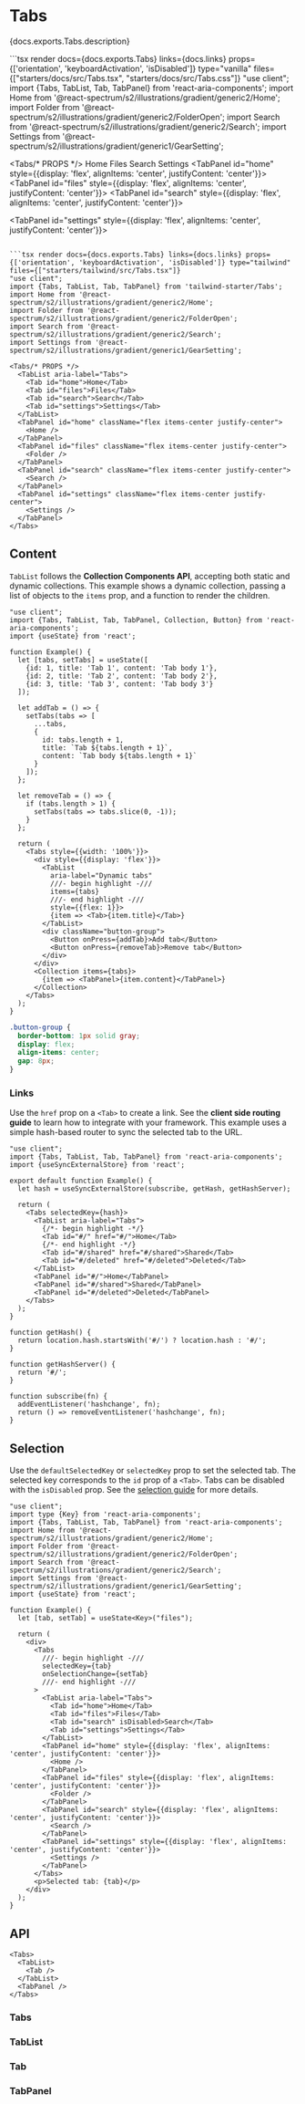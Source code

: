 

# Tabs

<PageDescription>{docs.exports.Tabs.description}</PageDescription>

<ExampleSwitcher>
  ```tsx render docs={docs.exports.Tabs} links={docs.links} props={['orientation', 'keyboardActivation', 'isDisabled']} type="vanilla" files={["starters/docs/src/Tabs.tsx", "starters/docs/src/Tabs.css"]}
  "use client";
  import {Tabs, TabList, Tab, TabPanel} from 'react-aria-components';
  import Home from '@react-spectrum/s2/illustrations/gradient/generic2/Home';
  import Folder from '@react-spectrum/s2/illustrations/gradient/generic2/FolderOpen';
  import Search from '@react-spectrum/s2/illustrations/gradient/generic2/Search';
  import Settings from '@react-spectrum/s2/illustrations/gradient/generic1/GearSetting';

  <Tabs/* PROPS */>
    <TabList aria-label="Tabs">
      <Tab id="home">Home</Tab>
      <Tab id="files">Files</Tab>
      <Tab id="search">Search</Tab>
      <Tab id="settings">Settings</Tab>
    </TabList>
    <TabPanel id="home" style={{display: 'flex', alignItems: 'center', justifyContent: 'center'}}>
      <Home />
    </TabPanel>
    <TabPanel id="files" style={{display: 'flex', alignItems: 'center', justifyContent: 'center'}}>
      <Folder />
    </TabPanel>
    <TabPanel id="search" style={{display: 'flex', alignItems: 'center', justifyContent: 'center'}}>
      <Search />
    </TabPanel>
    <TabPanel id="settings" style={{display: 'flex', alignItems: 'center', justifyContent: 'center'}}>
      <Settings />
    </TabPanel>
  </Tabs>
  ```

  ```tsx render docs={docs.exports.Tabs} links={docs.links} props={['orientation', 'keyboardActivation', 'isDisabled']} type="tailwind" files={["starters/tailwind/src/Tabs.tsx"]}
  "use client";
  import {Tabs, TabList, Tab, TabPanel} from 'tailwind-starter/Tabs';
  import Home from '@react-spectrum/s2/illustrations/gradient/generic2/Home';
  import Folder from '@react-spectrum/s2/illustrations/gradient/generic2/FolderOpen';
  import Search from '@react-spectrum/s2/illustrations/gradient/generic2/Search';
  import Settings from '@react-spectrum/s2/illustrations/gradient/generic1/GearSetting';

  <Tabs/* PROPS */>
    <TabList aria-label="Tabs">
      <Tab id="home">Home</Tab>
      <Tab id="files">Files</Tab>
      <Tab id="search">Search</Tab>
      <Tab id="settings">Settings</Tab>
    </TabList>
    <TabPanel id="home" className="flex items-center justify-center">
      <Home />
    </TabPanel>
    <TabPanel id="files" className="flex items-center justify-center">
      <Folder />
    </TabPanel>
    <TabPanel id="search" className="flex items-center justify-center">
      <Search />
    </TabPanel>
    <TabPanel id="settings" className="flex items-center justify-center">
      <Settings />
    </TabPanel>
  </Tabs>
  ```

</ExampleSwitcher>

## Content

`TabList` follows the **Collection Components API**, accepting both static and dynamic collections. This example shows a dynamic collection, passing a list of objects to the `items` prop, and a function to render the children.

```tsx render
"use client";
import {Tabs, TabList, Tab, TabPanel, Collection, Button} from 'react-aria-components';
import {useState} from 'react';

function Example() {
  let [tabs, setTabs] = useState([
    {id: 1, title: 'Tab 1', content: 'Tab body 1'},
    {id: 2, title: 'Tab 2', content: 'Tab body 2'},
    {id: 3, title: 'Tab 3', content: 'Tab body 3'}
  ]);

  let addTab = () => {
    setTabs(tabs => [
      ...tabs,
      {
        id: tabs.length + 1,
        title: `Tab ${tabs.length + 1}`,
        content: `Tab body ${tabs.length + 1}`
      }
    ]);
  };

  let removeTab = () => {
    if (tabs.length > 1) {
      setTabs(tabs => tabs.slice(0, -1));
    }
  };

  return (
    <Tabs style={{width: '100%'}}>
      <div style={{display: 'flex'}}>
        <TabList 
          aria-label="Dynamic tabs"
          ///- begin highlight -///
          items={tabs}
          ///- end highlight -///
          style={{flex: 1}}>
          {item => <Tab>{item.title}</Tab>}
        </TabList>
        <div className="button-group">
          <Button onPress={addTab}>Add tab</Button>
          <Button onPress={removeTab}>Remove tab</Button>
        </div>
      </div>
      <Collection items={tabs}>
        {item => <TabPanel>{item.content}</TabPanel>}
      </Collection>
    </Tabs>
  );
}
```

```css render hidden
.button-group {
  border-bottom: 1px solid gray;
  display: flex;
  align-items: center;
  gap: 8px;
}
```

### Links

Use the `href` prop on a `<Tab>` to create a link. See the **client side routing guide** to learn how to integrate with your framework. This example uses a simple hash-based router to sync the selected tab to the URL.

```tsx render
"use client";
import {Tabs, TabList, Tab, TabPanel} from 'react-aria-components';
import {useSyncExternalStore} from 'react';

export default function Example() {
  let hash = useSyncExternalStore(subscribe, getHash, getHashServer);

  return (
    <Tabs selectedKey={hash}>
      <TabList aria-label="Tabs">
        {/*- begin highlight -*/}
        <Tab id="#/" href="#/">Home</Tab>
        {/*- end highlight -*/}
        <Tab id="#/shared" href="#/shared">Shared</Tab>
        <Tab id="#/deleted" href="#/deleted">Deleted</Tab>
      </TabList>
      <TabPanel id="#/">Home</TabPanel>
      <TabPanel id="#/shared">Shared</TabPanel>
      <TabPanel id="#/deleted">Deleted</TabPanel>
    </Tabs>
  );
}

function getHash() {
  return location.hash.startsWith('#/') ? location.hash : '#/';
}

function getHashServer() {
  return '#/';
}

function subscribe(fn) {
  addEventListener('hashchange', fn);
  return () => removeEventListener('hashchange', fn);
}
```

## Selection

Use the `defaultSelectedKey` or `selectedKey` prop to set the selected tab. The selected key corresponds to the `id` prop of a `<Tab>`. Tabs can be disabled with the `isDisabled` prop. See the [selection guide](selection.html?component=Tabs#single-selection) for more details.

```tsx render
"use client";
import type {Key} from 'react-aria-components';
import {Tabs, TabList, Tab, TabPanel} from 'react-aria-components';
import Home from '@react-spectrum/s2/illustrations/gradient/generic2/Home';
import Folder from '@react-spectrum/s2/illustrations/gradient/generic2/FolderOpen';
import Search from '@react-spectrum/s2/illustrations/gradient/generic2/Search';
import Settings from '@react-spectrum/s2/illustrations/gradient/generic1/GearSetting';
import {useState} from 'react';

function Example() {
  let [tab, setTab] = useState<Key>("files");

  return (
    <div>
      <Tabs
        ///- begin highlight -///
        selectedKey={tab}
        onSelectionChange={setTab}
        ///- end highlight -///
      >
        <TabList aria-label="Tabs">
          <Tab id="home">Home</Tab>
          <Tab id="files">Files</Tab>
          <Tab id="search" isDisabled>Search</Tab>
          <Tab id="settings">Settings</Tab>
        </TabList>
        <TabPanel id="home" style={{display: 'flex', alignItems: 'center', justifyContent: 'center'}}>
          <Home />
        </TabPanel>
        <TabPanel id="files" style={{display: 'flex', alignItems: 'center', justifyContent: 'center'}}>
          <Folder />
        </TabPanel>
        <TabPanel id="search" style={{display: 'flex', alignItems: 'center', justifyContent: 'center'}}>
          <Search />
        </TabPanel>
        <TabPanel id="settings" style={{display: 'flex', alignItems: 'center', justifyContent: 'center'}}>
          <Settings />
        </TabPanel>
      </Tabs>
      <p>Selected tab: {tab}</p>
    </div>
  );
}
```

## API

<Anatomy />

```tsx links={{Tabs: '#tabs', TabList: '#tablist', Tab: '#tab', TabPanel: '#tabpanel'}}
<Tabs>
  <TabList>
    <Tab />
  </TabList>
  <TabPanel />
</Tabs>
```

### Tabs

<PropTable component={docs.exports.Tabs} links={docs.links} showDescription />

<StateTable defaultClassName="react-aria-Tabs" properties={docs.exports.TabsRenderProps.properties} />

### TabList

<PropTable component={docs.exports.TabList} links={docs.links} showDescription />

<StateTable defaultClassName="react-aria-TabList" properties={docs.exports.TabListRenderProps.properties} />

### Tab

<PropTable component={docs.exports.Tab} links={docs.links} showDescription />

<StateTable defaultClassName="react-aria-Tab" properties={docs.exports.TabRenderProps.properties} />

### TabPanel

<PropTable component={docs.exports.TabPanel} links={docs.links} showDescription />

<StateTable defaultClassName="react-aria-TabPanel" properties={docs.exports.TabPanelRenderProps.properties} />
